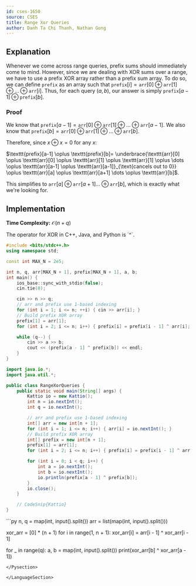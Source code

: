 ```yaml
---
id: cses-1650
source: CSES
title: Range Xor Queries
author: Danh Ta Chi Thanh, Nathan Gong
---
```


## Explanation

Whenever we come across range queries, prefix sums should immediately come to
mind. However, since we are dealing with XOR sums over a range, we have to use a
prefix XOR array rather than a prefix sum array. To do so, we can define
$\texttt{prefix}$ as an array such that
$\texttt{prefix}[i]= \texttt{arr}[0] \oplus \texttt{arr}[1] \oplus \dots \oplus \texttt{arr}[i]$.
Thus, for each query $(a, b)$, our answer is simply
$\texttt{prefix}[a-1]\oplus \texttt{prefix}[b]$.

### Proof

We know that
$\texttt{prefix}[a-1]= \texttt{arr}[0] \oplus \texttt{arr}[1] \oplus \dots \oplus \texttt{arr}[a-1]$.
We also know that
$\texttt{prefix}[b]= \texttt{arr}[0] \oplus \texttt{arr}[1] \oplus \dots \oplus \texttt{arr}[b]$.

Therefore, since $x\oplus x = 0$ for any $x$:

$\texttt{prefix}[a-1] \oplus \texttt{prefix}[b]= \underbrace{\texttt{arr}[0] \oplus \texttt{arr}[0] \oplus \texttt{arr}[1] \oplus \texttt{arr}[1] \oplus \dots \oplus \texttt{arr}[a-1] \oplus \texttt{arr}[a-1]}_{\text{cancels out to 0}} \oplus \texttt{arr}[a] \oplus \texttt{arr}[a+1] \dots \oplus \texttt{arr}[b]$.

This simplifies to
$\texttt{arr}[a] \oplus \texttt{arr}[a+1] \dots \oplus \texttt{arr}[b]$, which
is exactly what we're looking for.

## Implementation

**Time Complexity:** $\mathcal{O}(n+q)$

<Info title="Implementation Note:">
The operator for XOR in C++, Java, and Python is `^`.
</Info>

<LanguageSection>

<CPPSection>

```cpp
#include <bits/stdc++.h>
using namespace std;

const int MAX_N = 2e5;

int n, q, arr[MAX_N + 1], prefix[MAX_N + 1], a, b;
int main() {
	ios_base::sync_with_stdio(false);
	cin.tie(0);

	cin >> n >> q;
	// arr and prefix use 1-based indexing
	for (int i = 1; i <= n; ++i) { cin >> arr[i]; }
	// Build prefix XOR array
	prefix[1] = arr[1];
	for (int i = 2; i <= n; i++) { prefix[i] = prefix[i - 1] ^ arr[i]; }

	while (q--) {
		cin >> a >> b;
		cout << (prefix[a - 1] ^ prefix[b]) << endl;
	}
}
```

</CPPSection>

<JavaSection>

```java
import java.io.*;
import java.util.*;

public class RangeXorQueries {
	public static void main(String[] args) {
		Kattio io = new Kattio();
		int n = io.nextInt();
		int q = io.nextInt();

		// arr and prefix use 1-based indexing
		int[] arr = new int[n + 1];
		for (int i = 1; i <= n; i++) { arr[i] = io.nextInt(); }
		// Build prefix XOR array
		int[] prefix = new int[n + 1];
		prefix[1] = arr[1];
		for (int i = 2; i <= n; i++) { prefix[i] = prefix[i - 1] ^ arr[i]; }

		for (int i = 0; i < q; i++) {
			int a = io.nextInt();
			int b = io.nextInt();
			io.println(prefix[a - 1] ^ prefix[b]);
		}
		io.close();
	}

	// CodeSnip{Kattio}
}
```

</JavaSection>

<Pysection>
```py
n, q = map(int, input().split())
arr = list(map(int, input().split()))

xor_arr = [0] * (n + 1)
for i in range(1, n + 1):
	xor_arr[i] = arr[i - 1] ^ xor_arr[i - 1]

for _ in range(q):
	a, b = map(int, input().split())
	print(xor_arr[b] ^ xor_arr[a - 1])
```
</Pysection>

</LanguageSection>
